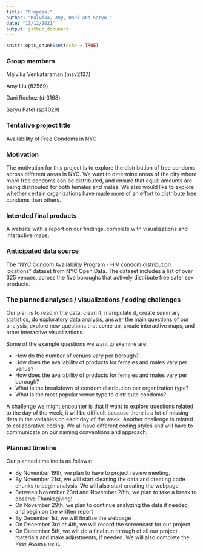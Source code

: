 ```yaml
---
title: "Proposal"
author: "Malvika, Amy, Dani and Saryu "
date: "11/12/2021"
output: github_document
---
```


```r
knitr::opts_chunk$set(echo = TRUE)
```

### Group members
Malvika Venkataraman (msv2137)

Amy Liu (fl2569)

Dani Rochez (dr3168)

Saryu Patel (sp4029)

### Tentative project title
Availability of Free Condoms in NYC

### Motivation
The motivation for this project is to explore the distribution of free condoms across different areas in NYC. We want to determine areas of the city where more free condoms can be distributed, and ensure that equal amounts are being distributed for both females and males. We also would like to explore whether certain organizations have made more of an effort to distribute free condoms than others.

### Intended final products
A website with a report on our findings, complete with visualizations and interactive maps.

### Anticipated data source
The "NYC Condom Availability Program - HIV condom distribution locations" dataset from NYC Open Data. The dataset includes a list of over 325 venues, across the five boroughs that actively distribute free safer sex products.

### The planned analyses / visualizations / coding challenges
Our plan is to read in the data, clean it, manipulate it, create summary statistics, do exploratory data analysis, answer the main questions of our analysis, explore new questions that come up, create interactive maps, and other interactive visualizations.

Some of the example questions we want to examine are: 

* How do the number of venues vary per borough?
* How does the availability of products for females and males vary per venue?
* How does the availability of products for females and males vary per borough?
* What is the breakdown of condom distribution per organization type?
* What is the most popular venue type to distribute condoms?

A challenge we might encounter is that if want to explore questions related to the day of the week, it will be difficult because there is a lot of missing data in the variables on each day of the week. Another challenge is related to collaborative coding. We all have different coding styles and will have to communicate on our naming conventions and approach.

### Planned timeline
Our planned timeline is as follows:

* By November 19th, we plan to have to project review meeting.
* By November 21st, we will start cleaning the data and creating code chunks to begin analysis. We will also start creating the webpage
* Between November 23rd and November 28th, we plan to take a break to observe Thanksgiving!
* On November 29th, we plan to continue analyzing the data if needed, and begin on the written report
* By December 1st, we will finalize the webpage
* On December 3rd or 4th, we will record the screencast for our project
* On December 5th, we will do a final run through of all our project materials and make adjustments, if needed. We will also complete the Peer Assessment. 




